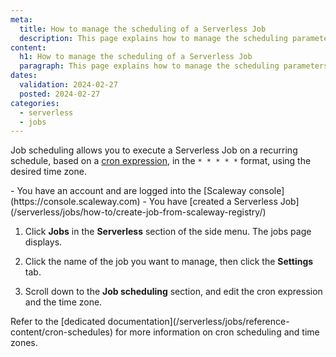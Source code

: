 ```yaml
---
meta:
  title: How to manage the scheduling of a Serverless Job
  description: This page explains how to manage the scheduling parameters of a Serverless Job
content:
  h1: How to manage the scheduling of a Serverless Job
  paragraph: This page explains how to manage the scheduling parameters of a Serverless Job
dates:
  validation: 2024-02-27
  posted: 2024-02-27
categories:
  - serverless
  - jobs
---
```


Job scheduling allows you to execute a Serverless Job on a recurring schedule, based on a [cron expression](/serverless/jobs/reference-content/cron-schedules), in the `* * * * *` format, using the desired time zone.

<Macro id="requirements" >

<Message type="requirement">
  - You have an account and are logged into the [Scaleway console](https://console.scaleway.com)
  - You have [created a Serverless Job](/serverless/jobs/how-to/create-job-from-scaleway-registry/)
</Message>

1. Click **Jobs** in the **Serverless** section of the side menu. The jobs page displays.

2. Click the name of the job you want to manage, then click the **Settings** tab.

3. Scroll down to the **Job scheduling** section, and edit the cron expression and the time zone.

<Message type="note">
Refer to the [dedicated documentation](/serverless/jobs/reference-content/cron-schedules) for more information on cron scheduling and time zones.
</Message>
